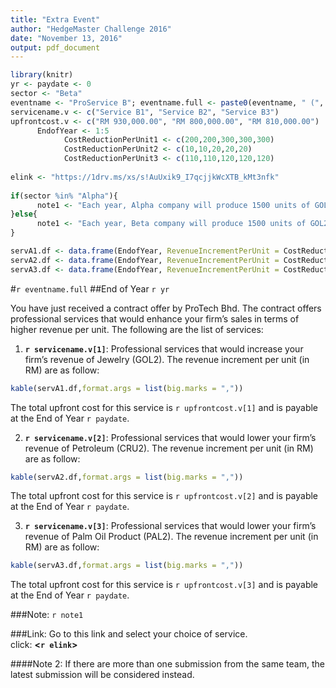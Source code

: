 ```yaml
---
title: "Extra Event"
author: "HedgeMaster Challenge 2016"
date: "November 13, 2016"
output: pdf_document
---
```


```r
library(knitr)
yr <- paydate <- 0
sector <- "Beta"
eventname <- "ProService B"; eventname.full <- paste0(eventname, " (", sector, ")")
servicename.v <- c("Service B1", "Service B2", "Service B3")
upfrontcost.v <- c("RM 930,000.00", "RM 800,000.00", "RM 810,000.00")
      EndofYear <- 1:5
            CostReductionPerUnit1 <- c(200,200,300,300,300)
            CostReductionPerUnit2 <- c(10,10,20,20,20)      
            CostReductionPerUnit3 <- c(110,110,120,120,120)      
            
elink <- "https://1drv.ms/xs/s!AuUxik9_I7qcjjkWcXTB_kMt3nfk"      
            
if(sector %in% "Alpha"){
      note1 <- "Each year, Alpha company will produce 1500 units of GOL, 20000 units of CRU, 3000 units of PAL."
}else{
      note1 <- "Each year, Beta company will produce 1500 units of GOL2, 20000 units of CRU2, 3000 units of PAL2."
}

servA1.df <- data.frame(EndofYear, RevenueIncrementPerUnit = CostReductionPerUnit1 )
servA2.df <- data.frame(EndofYear, RevenueIncrementPerUnit = CostReductionPerUnit2 )
servA3.df <- data.frame(EndofYear, RevenueIncrementPerUnit = CostReductionPerUnit3 )

```

#`r eventname.full`
##End of Year `r yr` 

You have just received a contract offer by ProTech Bhd. The contract offers professional services that would enhance your firm's sales in terms of higher revenue per unit. The following are the list of services:
  

(@) **`r servicename.v[1]`**:
Professional services that would increase your firm's revenue of Jewelry (GOL2). The revenue increment per unit (in RM) are as follow:

```r
kable(servA1.df,format.args = list(big.marks = ","))
```

The total upfront cost for this service is `r upfrontcost.v[1]` and is payable at the End of Year `r paydate`.

(@) **`r servicename.v[2]`**:
Professional services that would lower your firm's revenue of Petroleum (CRU2). The revenue increment  per unit (in RM) are as follow:

```r
kable(servA2.df,format.args = list(big.marks = ","))
```

The total upfront cost for this service is `r upfrontcost.v[2]` and is payable at the End of Year `r paydate`.

(@) **`r servicename.v[3]`**: 
Professional services that would lower your firm's revenue of Palm Oil Product (PAL2). The revenue increment per unit (in RM) are as follow:

```r
kable(servA3.df,format.args = list(big.marks = ","))
```

The total upfront cost for this service is `r upfrontcost.v[3]` and is payable at the End of Year `r paydate`.

###Note: 
`r note1`

###Link:
Go to this link and select your choice of service.  
click: __<`r elink`>__

####Note 2:
If there are more than one submission from the same team, the latest submission will be considered instead.

